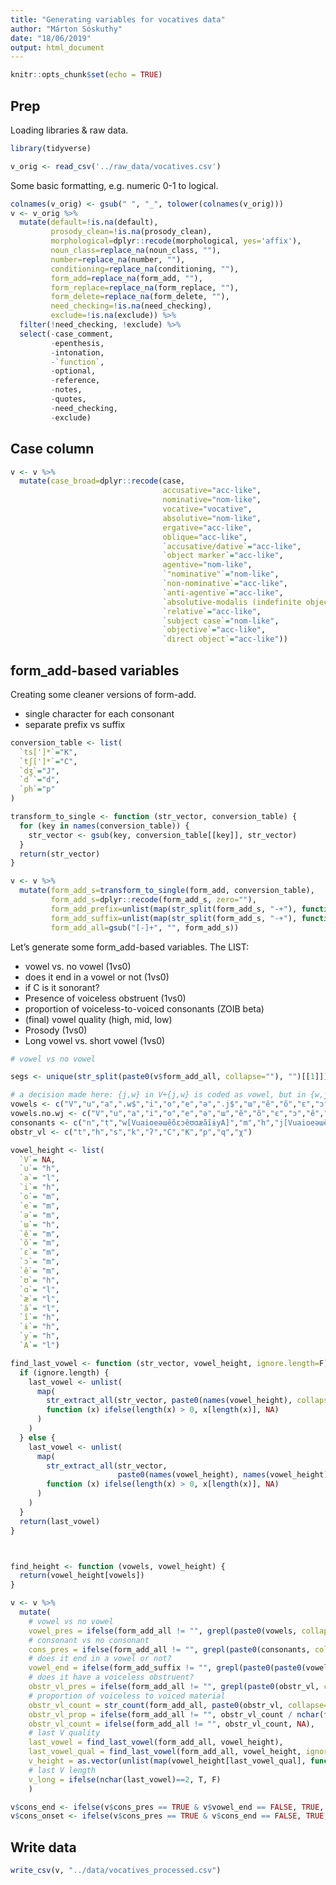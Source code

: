 ```yaml
---
title: "Generating variables for vocatives data"
author: "Márton Sóskuthy"
date: "18/06/2019"
output: html_document
---
```


```r
knitr::opts_chunk$set(echo = TRUE)
```

## Prep

Loading libraries & raw data.

```r
library(tidyverse)

v_orig <- read_csv('../raw_data/vocatives.csv')
```

Some basic formatting, e.g. numeric 0-1 to logical. 

```r
colnames(v_orig) <- gsub(" ", "_", tolower(colnames(v_orig)))
v <- v_orig %>%
  mutate(default=!is.na(default),
         prosody_clean=!is.na(prosody_clean),
         morphological=dplyr::recode(morphological, yes='affix'),
         noun_class=replace_na(noun_class, ""),
         number=replace_na(number, ""),
         conditioning=replace_na(conditioning, ""),
         form_add=replace_na(form_add, ""),
         form_replace=replace_na(form_replace, ""),
         form_delete=replace_na(form_delete, ""),
         need_checking=!is.na(need_checking),
         exclude=!is.na(exclude)) %>%
  filter(!need_checking, !exclude) %>%
  select(-case_comment, 
         -epenthesis,
         -intonation,
         -`function`,
         -optional,
         -reference,
         -notes,
         -quotes,
         -need_checking,
         -exclude)
```

## Case column

```r
v <- v %>%
  mutate(case_broad=dplyr::recode(case,
                                  accusative="acc-like",
                                  nominative="nom-like",
                                  vocative="vocative",
                                  absolutive="nom-like",
                                  ergative="acc-like",
                                  oblique="acc-like",
                                  `accusative/dative`="acc-like",
                                  `object marker`="acc-like",
                                  agentive="nom-like",
                                  `"nominative"`="nom-like",
                                  `non-nominative`="acc-like",
                                  `anti-agentive`="acc-like",
                                  `absolutive-modalis (indefinite object)`="acc-like",
                                  `relative`="acc-like",
                                  `subject case`="nom-like",
                                  `objective`="acc-like",
                                  `direct object`="acc-like"))
```

## form_add-based variables

Creating some cleaner versions of form-add.

- single character for each consonant
- separate prefix vs suffix 

```r
conversion_table <- list(
  `ts[']*`="K",
  `tʃ[']*`="C",
  `dʒ`="J",
  `d´`="d",
  `ph`="p"
)

transform_to_single <- function (str_vector, conversion_table) {
  for (key in names(conversion_table)) {
    str_vector <- gsub(key, conversion_table[[key]], str_vector)
  }
  return(str_vector)
}

v <- v %>%
  mutate(form_add_s=transform_to_single(form_add, conversion_table),
         form_add_s=dplyr::recode(form_add_s, zero=""),
         form_add_prefix=unlist(map(str_split(form_add_s, "-+"), function (x) x[1])),
         form_add_suffix=unlist(map(str_split(form_add_s, "-+"), function (x) x[length(x)])),
         form_add_all=gsub("[-]+", "", form_add_s))
```

Let's generate some form_add-based variables. The LIST:

- vowel vs. no vowel (1vs0)
- does it end in a vowel or not (1vs0) 
- if C is it sonorant?
- Presence of voiceless obstruent (1vs0)
- proportion of voiceless-to-voiced consonants (ZOIB beta)
- (final) vowel quality (high, mid, low)
- Prosody (1vs0)
- Long vowel vs. short vowel (1vs0)

```r
# vowel vs no vowel

segs <- unique(str_split(paste0(v$form_add_all, collapse=""), "")[[1]])

# a decision made here: {j,w} in V+{j,w} is coded as vowel, but in {w,j}+v it is coded as consonant
vowels <- c("V","u","a",".w$","i","o","e","ə",".j$","ɯ","ẽ","õ","ɛ","ɔ","ê","ʊ","ɑ","æ","ã","ĩ","ɨ","y","A")
vowels.no.wj <- c("V","u","a","i","o","e","ə","ɯ","ẽ","õ","ɛ","ɔ","ê","ʊ","ɑ","æ","ã","ĩ","ɨ","y","A")
consonants <- c("n","t","w[VuaioeəɯẽõɛɔêʊɑæãĩɨyA]","m","h","j[VuaioeəɯẽõɛɔêʊɑæãĩɨyA]","r","s","l","k","ʔ","v","C","d","g","K","J","ŋ","p","q","χ")
obstr_vl <- c("t","h","s","k","ʔ","C","K","p","q","χ")

vowel_height <- list(
  `V`= NA,
  `u`= "h",
  `a`= "l",
  `i`= "h",
  `o`= "m",
  `e`= "m",
  `ə`= "m",
  `ɯ`= "h",
  `ẽ`= "m",
  `õ`= "m",
  `ɛ`= "m",
  `ɔ`= "m",
  `ê`= "m",
  `ʊ`= "h",
  `ɑ`= "l",
  `æ`= "l",
  `ã`= "l",
  `ĩ`= "h",
  `ɨ`= "h",
  `y`= "h",
  `A`= "l")

find_last_vowel <- function (str_vector, vowel_height, ignore.length=F) {
  if (ignore.length) {
    last_vowel <- unlist(
      map(
        str_extract_all(str_vector, paste0(names(vowel_height), collapse="|")), 
        function (x) ifelse(length(x) > 0, x[length(x)], NA)
      )
    )
  } else {
    last_vowel <- unlist(
      map(
        str_extract_all(str_vector, 
                        paste0(names(vowel_height), names(vowel_height), "|", names(vowel_height), "[jw]|", names(vowel_height), collapse="|")), 
        function (x) ifelse(length(x) > 0, x[length(x)], NA)
      )
    )
  }
  return(last_vowel)
}



find_height <- function (vowels, vowel_height) {
  return(vowel_height[vowels])
}

v <- v %>%
  mutate(
    # vowel vs no vowel
    vowel_pres = ifelse(form_add_all != "", grepl(paste0(vowels, collapse="|"),form_add_all), NA),
    # consonant vs no consonant
    cons_pres = ifelse(form_add_all != "", grepl(paste0(consonants, collapse="|"),form_add_all), NA),
    # does it end in a vowel or not?
    vowel_end = ifelse(form_add_suffix != "", grepl(paste0(paste0(vowels,"$"), collapse="|"),form_add_suffix), NA),
    # does it have a voiceless obstruent?
    obstr_vl_pres = ifelse(form_add_all != "", grepl(paste0(obstr_vl, collapse="|"),form_add_all), NA),
    # proportion of voiceless to voiced material
    obstr_vl_count = str_count(form_add_all, paste0(obstr_vl, collapse="|")),
    obstr_vl_prop = ifelse(form_add_all != "", obstr_vl_count / nchar(form_add_all), NA),
    obstr_vl_count = ifelse(form_add_all != "", obstr_vl_count, NA),
    # last V quality
    last_vowel = find_last_vowel(form_add_all, vowel_height),
    last_vowel_qual = find_last_vowel(form_add_all, vowel_height, ignore.length=T),
    v_height = as.vector(unlist(map(vowel_height[last_vowel_qual], function (x) ifelse(is.null(x), NA, x)))),
    # last V length
    v_long = ifelse(nchar(last_vowel)==2, T, F)
    )

```

```r

v$cons_end <- ifelse(v$cons_pres == TRUE & v$vowel_end == FALSE, TRUE, FALSE)
v$cons_onset <- ifelse(v$cons_pres == TRUE & v$cons_end == FALSE, TRUE, FALSE)

```


## Write data

```r
write_csv(v, "../data/vocatives_processed.csv")
```
